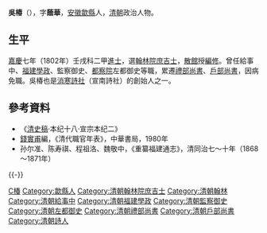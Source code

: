 '''吳椿'''（{{bd|1770年||1845年||Wu}}），字'''蔭華'''，[[安徽|安徽]][[歙縣|歙縣]]人，[[清朝|清朝]]政治人物。

==生平==
[[嘉慶|嘉慶]]七年（1802年）壬戌科二甲[[進士|進士]]，選[[翰林院|翰林院]][[庶吉士|庶吉士]]，[[散館|散館]]授[[編修|編修]]。曾任給事中、[[福建|福建]][[學政|學政]]、監察御史、[[都察院|都察院]]左都御史等職，累遷[[禮部尚書|禮部尚書]]、[[戶部尚書|戶部尚書]]，因病免職。吳椿也是[[消寒詩社|消寒詩社]]（宣南詩社）的創始人之一。

==參考資料==
*《[[清史稿|清史稿]]·本纪十八·宣宗本纪二》
*[[錢實甫|錢實甫]]編，《清代職官年表》，中華書局，1980年
*孙尔准、陈寿祺、程祖洛、魏敬中，《重纂福建通志》，清同治七～十年（1868～1871年）

{{-}}
{{start box}}
{{s-off}}
{{s-before|[[汪潤之|汪潤之]]}}
{{s-title|[[提督福建學政|提督福建學政]]|<small>嘉慶二十一年八月十一丁亥（1816年10月1日）任</small>}}
{{s-after|[[韓鼎晉|韓鼎晉]]}}
{{succession box|[[汪守和|汪守和]]|[[龔守正|龔守正]]|[[清朝礼部尚书列表#礼部汉尚书|禮部漢尚書]]|<small>道光十六年五月戊戌－道光十八年九月乙丑<br>（1836年6月29日－1838年11月13日）</small>}}
{{succession box|[[湯金釗|湯金釗]]|[[何淩漢|何淩漢]]|[[清朝户部尚书列表#户部汉尚书|戶部漢尚書]]|<small>道光十八年九月乙丑－道光十九年三月辛丑<br>（1838年11月13日－1839年4月18日）</small>}}
{{end box}}

{{嘉慶七年壬戌科殿試金榜}}

{{Authority control}}

{{DEFAULTSORT:Wu吳}}
[[Category:吳姓|C椿]]
[[Category:歙縣人|Category:歙縣人]]
[[Category:清朝翰林院庶吉士|Category:清朝翰林院庶吉士]]
[[Category:清朝翰林|Category:清朝翰林]]
[[Category:清朝給事中|Category:清朝給事中]]
[[Category:清朝福建學政|Category:清朝福建學政]]
[[Category:清朝監察御史|Category:清朝監察御史]]
[[Category:清朝左都御史|Category:清朝左都御史]]
[[Category:清朝禮部尚書|Category:清朝禮部尚書]]
[[Category:清朝戶部尚書|Category:清朝戶部尚書]]
[[Category:清朝詩人|Category:清朝詩人]]